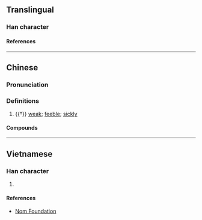 {{also|恹}}
{{character info}}
==Translingual==

===Han character===
{{Han char|rn=61|rad=心|as=14|sn=17|four=91034|canj=PMAK|ids=⿰忄厭}}

====References====
{{Han ref|kx=0407.161|dkj=11357|hdz=42364.170|uh=61E8}}

----

==Chinese==
{{zh-forms|s=恹}}

===Pronunciation===
{{zh-pron
|m=yān
|c=jim1
|cat=
}}

===Definitions===
{{zh-hanzi}}

# {{†}} [[weak]]; [[feeble]]; [[sickly]]

====Compounds====
{{zh-der|悶懨懨|懨懨縮縮|懨懨|瘦懨懨|病懨懨|懨煎|懨纏|煩懨}}

----

==Vietnamese==

===Han character===
{{vi-readings|rs=心14|reading=[[ướm]], [[yêm]]}}

# {{rfdef|vi|sort=心14}}

====References====
* [http://nomfoundation.org/common/nom_details.php?codepoint=61e8 Nom Foundation]